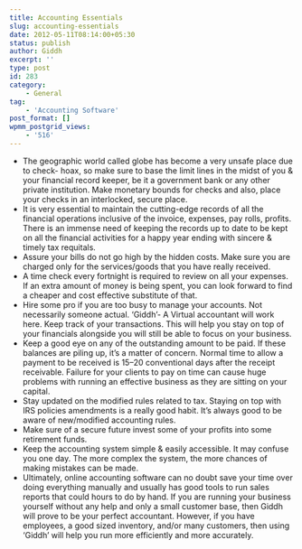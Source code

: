 ```yaml
---
title: Accounting Essentials
slug: accounting-essentials
date: 2012-05-11T08:14:00+05:30
status: publish
author: Giddh
excerpt: ''
type: post
id: 283
category:
    - General
tag:
    - 'Accounting Software'
post_format: []
wpmm_postgrid_views:
    - '516'
---
```

- The geographic world called globe has become a very unsafe place due to check- hoax, so make sure to base the limit lines in the midst of you &amp; your financial record keeper, be it a government bank or any other private institution. Make monetary bounds for checks and also, place your checks in an interlocked, secure place.
- It is very essential to maintain the cutting-edge records of all the financial operations inclusive of the invoice, expenses, pay rolls, profits. There is an immense need of keeping the records up to date to be kept on all the financial activities for a happy year ending with sincere &amp; timely tax requitals.
- Assure your bills do not go high by the hidden costs. Make sure you are charged only for the services/goods that you have really received.
- A time check every fortnight is required to review on all your expenses. If an extra amount of money is being spent, you can look forward to find a cheaper and cost effective substitute of that.
- Hire some pro if you are too busy to manage your accounts. Not necessarily someone actual. ‘Giddh’- A Virtual accountant will work here. Keep track of your transactions. This will help you stay on top of your financials alongside you will still be able to focus on your business.
- Keep a good eye on any of the outstanding amount to be paid. If these balances are piling up, it’s a matter of concern. Normal time to allow a payment to be received is 15–20 conventional days after the receipt receivable. Failure for your clients to pay on time can cause huge problems with running an effective business as they are sitting on your capital.
- Stay updated on the modified rules related to tax. Staying on top with IRS policies amendments is a really good habit. It’s always good to be aware of new/modified accounting rules.
- Make sure of a secure future invest some of your profits into some retirement funds.
- Keep the accounting system simple &amp; easily accessible. It may confuse you one day. The more complex the system, the more chances of making mistakes can be made.
- Ultimately, online accounting software can no doubt save your time over doing everything manually and usually has good tools to run sales reports that could hours to do by hand. If you are running your business yourself without any help and only a small customer base, then Giddh will prove to be your perfect accountant. However, if you have employees, a good sized inventory, and/or many customers, then using ‘Giddh’ will help you run more efficiently and more accurately.